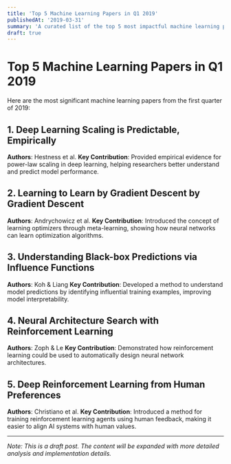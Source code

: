 ```yaml
---
title: 'Top 5 Machine Learning Papers in Q1 2019'
publishedAt: '2019-03-31'
summary: 'A curated list of the top 5 most impactful machine learning papers from Q1 2019.'
draft: true
---
```


# Top 5 Machine Learning Papers in Q1 2019

Here are the most significant machine learning papers from the first quarter of 2019:

## 1. Deep Learning Scaling is Predictable, Empirically
**Authors**: Hestness et al.
**Key Contribution**: Provided empirical evidence for power-law scaling in deep learning, helping researchers better understand and predict model performance.

## 2. Learning to Learn by Gradient Descent by Gradient Descent
**Authors**: Andrychowicz et al.
**Key Contribution**: Introduced the concept of learning optimizers through meta-learning, showing how neural networks can learn optimization algorithms.

## 3. Understanding Black-box Predictions via Influence Functions
**Authors**: Koh & Liang
**Key Contribution**: Developed a method to understand model predictions by identifying influential training examples, improving model interpretability.

## 4. Neural Architecture Search with Reinforcement Learning
**Authors**: Zoph & Le
**Key Contribution**: Demonstrated how reinforcement learning could be used to automatically design neural network architectures.

## 5. Deep Reinforcement Learning from Human Preferences
**Authors**: Christiano et al.
**Key Contribution**: Introduced a method for training reinforcement learning agents using human feedback, making it easier to align AI systems with human values.

---

*Note: This is a draft post. The content will be expanded with more detailed analysis and implementation details.* 